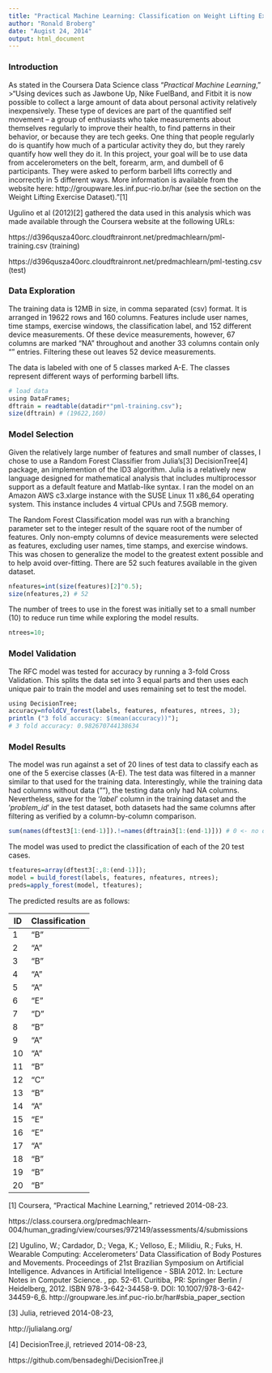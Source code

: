```yaml
---
title: "Practical Machine Learning: Classification on Weight Lifting Exercise Dataset"
author: "Ronald Broberg"
date: "Augist 24, 2014"
output: html_document
---
```

### Introduction

As stated in the Coursera Data Science class "*Practical Machine Learning*," 
>"Using devices such as Jawbone Up, Nike FuelBand, and Fitbit it is now possible to collect a large amount of data about personal activity relatively inexpensively. These type of devices are part of the quantified self movement – a group of enthusiasts who take measurements about themselves regularly to improve their health, to find patterns in their behavior, or because they are tech geeks. One thing that people regularly do is quantify how much of a particular activity they do, but they rarely quantify how well they do it. In this project, your goal will be to use data from accelerometers on the belt, forearm, arm, and dumbell of 6 participants. They were asked to perform barbell lifts correctly and incorrectly in 5 different ways. More information is available from the website here: http://groupware.les.inf.puc-rio.br/har (see the section on the Weight Lifting Exercise Dataset)."[1]

Ugulino et al (2012)[2] gathered the data used in this analysis which was made available through the Coursera website at the following URLs:

https://d396qusza40orc.cloudftrainront.net/predmachlearn/pml-training.csv (training)

https://d396qusza40orc.cloudftrainront.net/predmachlearn/pml-testing.csv (test)

### Data Exploration

The training data is 12MB in size, in comma separated (csv) format. It is arranged in 19622 rows and 160 columns. Features include user names, time stamps, exercise windows, the classification label, and 152 different device measurements. Of these device measurements, however, 67 columns are marked "NA" throughout and another 33 columns contain only "" entries. Filtering these out leaves 52 device measurements.

The data is labeled with one of 5 classes marked A-E. The classes represent different ways of performing barbell lifts.

```r
# load data
using DataFrames;
dftrain = readtable(datadir*"pml-training.csv");
size(dftrain) # (19622,160)
```
### Model Selection

Given the relatively large number of features and small number of classes, I chose to use a Random Forest Classifier from Julia's[3] DecisionTree[4] package, an implemention of the ID3 algorithm. Julia is a relatively new language designed for mathematical analysis that includes multiprocessor support as a default feature and Matlab-like syntax. I ran the model on an Amazon AWS c3.xlarge instance with the SUSE Linux 11 x86_64 operating system. This instance includes 4 virtual CPUs and 7.5GB memory.

The Random Forest Classification model was run with a branching parameter set to the integer result of the square root of the number of features. Only non-empty columns of device measurements were selected as features, excluding user names, time stamps, and exercise windows. This was chosen to generalize the model to the greatest extent possible and to help avoid over-fitting. There are 52 such features available in the given dataset.
```r
nfeatures=int(size(features)[2]^0.5);
size(nfeatures,2) # 52
```
The number of trees to use in the forest was initially set to a small number (10) to reduce run time while exploring the model results.
```r
ntrees=10;
```

### Model Validation

The RFC model was tested for accuracy by running a 3-fold Cross Validation. This splits the data set into 3 equal parts and then uses each unique pair to train the model and uses remaining set to test the model.
```r
using DecisionTree;
accuracy=nfoldCV_forest(labels, features, nfeatures, ntrees, 3);
println ("3 fold accuracy: $(mean(accuracy))");
# 3 fold accuracy: 0.982670744138634
```

### Model Results

The model was run against a set of 20 lines of test data to classify each as one of the 5 exercise classes (A-E). The test data was filtered in a manner similar to that used for the training data.  Interestingly, while the training data had columns without data (""), the testing data only had NA columns. Nevertheless, save for the '*label*' column in the training dataset and the '*problem_id*' in the test dataset, both datasets had the same columns after filtering as verified by a column-by-column comparison.
```r
sum(names(dftest3[1:(end-1)]).!=names(dftrain3[1:(end-1)])) # 0 <- no differnces
```
The model was used to predict the classification of each of the 20 test cases.
```r
tfeatures=array(dftest3[:,8:(end-1)]);
model = build_forest(labels, features, nfeatures, ntrees);
preds=apply_forest(model, tfeatures);
```

The predicted results are as follows:

ID | Classification
--- | ---
1 | "B"
2 | "A"
3 | "B"
4 | "A"
5 | "A"
6 | "E"
7 | "D"
8 | "B"
9 | "A"
10 | "A"
11 | "B"
12 | "C"
13 | "B"
14 | "A"
15 | "E"
16 | "E"
17 | "A"
18 | "B"
19 | "B"
20 | "B"

[1] Coursera, "Practical Machine Learning," retrieved 2014-08-23.

https://class.coursera.org/predmachlearn-004/human_grading/view/courses/972149/assessments/4/submissions

[2] Ugulino, W.; Cardador, D.; Vega, K.; Velloso, E.; Milidiu, R.; Fuks, H. Wearable Computing: Accelerometers' Data Classification of Body Postures and Movements. Proceedings of 21st Brazilian Symposium on Artificial Intelligence. Advances in Artificial Intelligence - SBIA 2012. In: Lecture Notes in Computer Science. , pp. 52-61. Curitiba, PR: Springer Berlin / Heidelberg, 2012. ISBN 978-3-642-34458-9. DOI: 10.1007/978-3-642-34459-6_6.
http://groupware.les.inf.puc-rio.br/har#sbia_paper_section

[3] Julia, retrieved 2014-08-23, 

http://julialang.org/

[4] DecisionTree.jl, retrieved 2014-08-23, 

https://github.com/bensadeghi/DecisionTree.jl